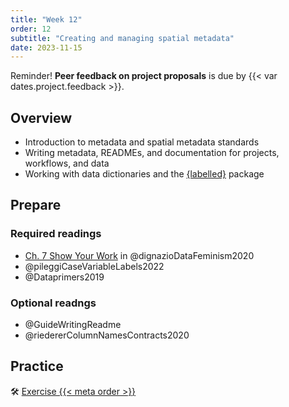 ```yaml
---
title: "Week 12"
order: 12
subtitle: "Creating and managing spatial metadata"
date: 2023-11-15
---
```


::: {.callout-important appearance="simple"}
Reminder! **Peer feedback on project proposals** is due by {{< var dates.project.feedback >}}.
:::

## Overview

-   Introduction to metadata and spatial metadata standards
-   Writing metadata, READMEs, and documentation for projects, workflows, and data
-   Working with data dictionaries and the [{labelled}](https://larmarange.github.io/labelled/) package

## Prepare

### Required readings

-   [Ch. 7 Show Your Work](https://data-feminism.mitpress.mit.edu/pub/0vgzaln4/release/3) in @dignazioDataFeminism2020
-   @pileggiCaseVariableLabels2022
-   @Dataprimers2019

### Optional readngs

-   @GuideWritingReadme
-   @riedererColumnNamesContracts2020

## Practice

🛠️️ [Exercise {{< meta order >}}](../exercises/exercise_%7B%7B%3C%20meta%20order%20%3E%7D%7D.html)
